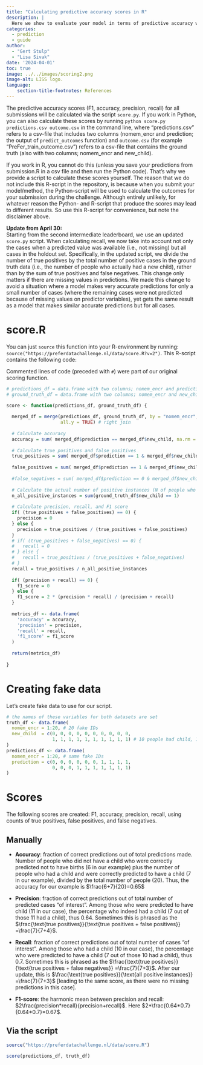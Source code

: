 ```yaml
---
title: "Calculating predictive accuracy scores in R"
description: |
  Here we show to evaluate your model in terms of predictive accuracy when you are working in R.
categories:
  - prediction
  - guide
author: 
  - "Gert Stulp"
  - "Lisa Sivak"
date: '2024-04-01'
toc: true
image: ../../images/scoring2.png
image-alt: LISS logo. 
language: 
    section-title-footnotes: References
---
```


The predictive accuracy scores (F1, accuracy, precision, recall) for all submissions will be calculated via the script `score.py`. If you work in Python, you can also calculate these scores by running `python score.py predictions.csv outcome.csv` in the command line, where "predictions.csv" refers to a csv-file that includes two columns (nomem_encr and prediction; the output of `predict_outcomes` function) and `outcome.csv` (for example "PreFer_train_outcome.csv") refers to a csv-file that contains the ground truth (also with two columns; nomem_encr and new_child). 

If you work in R, you cannot do this (unless you save your predictions from submission.R in a csv file and then run the Python code). That's why we provide a script to calculate these scores yourself. The reason that we do not include this R-script in the repository, is because when you submit your model/method, the Python-script will be used to calculate the outcomes for your submission during the challenge. Although entirely unlikely, for whatever reason the Python- and R-script that produce the scores may lead to different results. So use this R-script for convenience, but note the disclaimer above.

**Update from April 30:**  
Starting from the second intermediate leaderboard, we use an updated `score.py` script. When calculating recall, we now take into account not only the cases when a predicted value was available (i.e., not missing) but all cases in the holdout set. Specifically, in the updated script, we divide the number of true positives by the total number of positive cases in the ground truth data (i.e., the number of people who actually had a new child), rather than by the sum of true positives and false negatives. This change only matters if there are missing values in predictions. We made this change to avoid a situation where a model makes very accurate predictions for only a small number of cases (where the remaining cases were not predicted because of missing values on predictor variables), yet gets the same result as a model that makes similar accurate predictions but for all cases. 

# score.R
You can just `source` this function into your R-environment by running: `source("https://preferdatachallenge.nl/data/score.R?v=2")`. This R-script contains the following code:

Commented lines of code (preceded with `#`) were part of our original scoring function. 
```r
# predictions_df = data.frame with two columns; nomem_encr and predictions
# ground_truth_df = data.frame with two columns; nomem_encr and new_child

score <- function(predictions_df, ground_truth_df) {
  
  merged_df = merge(predictions_df, ground_truth_df, by = "nomem_encr",
                    all.y = TRUE) # right join
  
  # Calculate accuracy
  accuracy = sum( merged_df$prediction == merged_df$new_child, na.rm = T) / length(merged_df$new_child) 
  
  # Calculate true positives and false positives 
  true_positives = sum( merged_df$prediction == 1 & merged_df$new_child == 1, na.rm = T )
  
  false_positives = sum( merged_df$prediction == 1 & merged_df$new_child == 0 , na.rm = T)
  
  #false_negatives = sum( merged_df$prediction == 0 & merged_df$new_child == 1 , na.rm = T)
  
  # Calculate the actual number of positive instances (N of people who actually had a new child) for calculating recall
  n_all_positive_instances = sum(ground_truth_df$new_child == 1)
  
  # Calculate precision, recall, and F1 score
  if( (true_positives + false_positives) == 0) {
    precision = 0
  } else {
    precision = true_positives / (true_positives + false_positives)
  }
  # if( (true_positives + false_negatives) == 0) {
  #   recall = 0
  # } else {
  #   recall = true_positives / (true_positives + false_negatives)
  # }
  recall = true_positives / n_all_positive_instances
  
  if( (precision + recall) == 0) {
    f1_score = 0
  } else {
    f1_score = 2 * (precision * recall) / (precision + recall)
  }
  
  metrics_df <- data.frame(
    'accuracy' = accuracy,
    'precision' = precision,
    'recall' = recall,
    'f1_score' = f1_score
  )
  
  return(metrics_df)
  
}
```


# Creating fake data
Let's create fake data to use for our script. 
```r
# the names of these variables for both datasets are set
truth_df <- data.frame(
  nomem_encr = 1:20, # 20 fake IDs
  new_child  = c(0, 0, 0, 0, 0, 0, 0, 0, 0, 0,
                 1, 1, 1, 1, 1, 1, 1, 1, 1, 1) # 10 people had child, 10 people did not
)
predictions_df <- data.frame(
  nomem_encr = 1:20, # same fake IDs
  prediction = c(0, 0, 0, 0, 0, 0, 1, 1, 1, 1,
                 0, 0, 0, 1, 1, 1, 1, 1, 1, 1)
)
```

# Scores
The following scores are created: F1, accuracy, precision, recall, using counts of true positives, false positives, and false negatives.

## Manually
- **Accuracy**: fraction of correct predictions out of total predictions made. Number of people who did not have a child who were correctly predicted not to have births (6 in our example) plus the number of people who had a child and were correctly predicted to have a child (7 in our example), divided by the total number of people (20). Thus, the accuracy for our example is $\frac{6+7}{20}=0.65$

- **Precision**: fraction of correct predictions out of total number of predicted cases "of interest". Among those who were predicted to have child (11 in our case), the percentage who indeed had a child (7 out of those 11 had a child), thus 0.64. Sometimes this is phrased as the $\frac{\text{true positives}}{\text{true positives + false positives}} =\frac{7}{7+4}$.

- **Recall**: fraction of correct predictions out of total number of cases "of interest". Among those who had a child (10 in our case), the percentage who were predicted to have a child (7 out of those 10 had a child), thus 0.7. Sometimes this is phrased as the $\frac{\text{true positives}}{\text{true positives + false negatives}} =\frac{7}{7+3}$. After our update, this is $\frac{\text{true positives}}{\text{all positive instances}} =\frac{7}{7+3}$ [leading to the same score, as there were no missing predictions in this case].

- **F1-score**: the harmonic mean between precision and recall: $2\frac{precision*recall}{precision+recall}$. Here $2*\frac{0.64*0.7}{0.64*0.7}=0.67$.

## Via the script
```r
source("https://preferdatachallenge.nl/data/score.R")
```

```r
score(predictions_df, truth_df)
```



